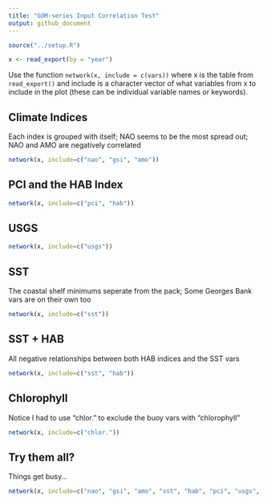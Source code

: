 ```yaml
---
title: "GOM-series Input Correlation Test"
output: github_document
---
```



```r
source("../setup.R")
```

```r
x <- read_export(by = "year")
```

Use the function `network(x, include = c(vars))` where x is the table from `read_export()` and include is a character vector of what variables from x to include in the plot (these can be individual variable names or keywords). 

## Climate Indices

Each index is grouped with itself;
NAO seems to be the most spread out;
NAO and AMO are negatively correlated

```r
network(x, include=c("nao", "gsi", "amo"))
```

## PCI and the HAB Index



```r
network(x, include=c("pci", "hab"))
```

## USGS

```r
network(x, include=c("usgs"))
```

## SST

The coastal shelf minimums seperate from the pack;
Some Georges Bank vars are on their own too

```r
network(x, include=c("sst"))
```

## SST + HAB

All negative relationships between both HAB indices and the SST vars

```r
network(x, include=c("sst", "hab"))
```

## Chlorophyll

Notice I had to use "chlor." to exclude the buoy vars with "chlorophyll"

```r
network(x, include=c("chlor."))
```

## Try them all?

Things get busy...

```r
network(x, include=c("nao", "gsi", "amo", "sst", "hab", "pci", "usgs", "chlor."))
```

